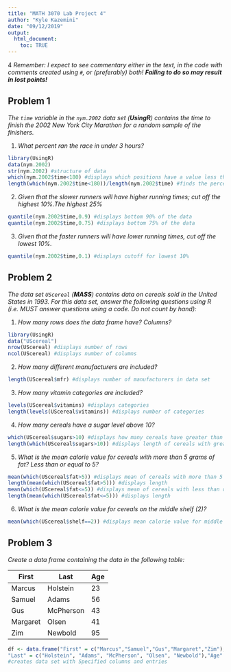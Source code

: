 ---
title: "MATH 3070 Lab Project 4"
author: "Kyle Kazemini"
date: "09/12/2019"
output:
  html_document:
    toc: TRUE
---
4
*Remember: I expect to see commentary either in the text, in the code with comments created using `#`, or (preferably) both! **Failing to do so may result in lost points!***

## Problem 1 
*The `time` variable in the `nym.2002` data set (**UsingR**) contains the time to finish the 2002 New York City Marathon for a random sample of the finishers.*

1. *What percent ran the race in under 3 hours?*

```{r}
library(UsingR)
data(nym.2002)
str(nym.2002) #structure of data
which(nym.2002$time<180) #displays which positions have a value less than 180
length(which(nym.2002$time<180))/length(nym.2002$time) #finds the percentage of values less than 180
```

2. *Given that the slower runners will have higher running times; cut off the highest 10%.The highest 25%*

```{r}
quantile(nym.2002$time,0.9) #displays bottom 90% of the data
quantile(nym.2002$time,0.75) #displays bottom 75% of the data
```

3. *Given that the faster runners will have lower running times, cut off the lowest 10%.*

```{r}
quantile(nym.2002$time,0.1) #displays cutoff for lowest 10%
```

## Problem 2 
*The data set `UScereal` (**MASS**) contains data on cereals sold in the United States in 1993. For this data set, answer the following questions using R (i.e. MUST answer questions using a code. Do not count by hand):*

1. *How many rows does the data frame have? Columns?*

```{r}
library(UsingR)
data("UScereal")
nrow(UScereal) #displays number of rows
ncol(UScereal) #displays number of columns
```

2. *How many different manufacturers are included?*

```{r}
length(UScereal$mfr) #displays number of manufacturers in data set
```

3. *How many vitamin categories are included?*

```{r}
levels(UScereal$vitamins) #displays categories
length(levels(UScereal$vitamins)) #displays number of categories
```

4. *How many cereals have a sugar level above 10?*

```{r}
which(UScereal$sugars>10) #displays how many cereals have greater than 10 grams of sugar
length(which(UScereal$sugars>10)) #displays length of cereals with greater than 10 grams of sugar
```

5. *What is the mean calorie value for cereals with more than 5 grams of fat? Less than or equal to 5?*

```{r}
mean(which(UScereal$fat>5)) #displays mean of cereals with more than 5 grams of fat
length(mean(which(UScereal$fat>5))) #displays length
mean(which(UScereal$fat<=5)) #displays mean of cereals with less than or equal to 5 grams of fat
length(mean(which(UScereal$fat<=5))) #displays length
```

6. *What is the mean calorie value for cereals on the middle shelf (2)?*

```{r}
mean(which(UScereal$shelf==2)) #displays mean calorie value for middle shelf cereals
```

## Problem 3
*Create a data frame containing the data in the following table:*

| First    | Last      | Age |
|----------|-----------|-----|
| Marcus   | Holstein  | 23  |
| Samuel   | Adams     | 56  |
| Gus      | McPherson | 43  |
| Margaret | Olsen     | 41  |
| Zim      | Newbold   | 95  |

```{r}
df <- data.frame("First" = c("Marcus","Samuel","Gus","Margaret","Zim"), 
"Last" = c("Holstein", "Adams", "McPherson", "Olsen", "Newbold"),"Age" =c(23,56,43,41,95))
#creates data set with Specified columns and entries
```
